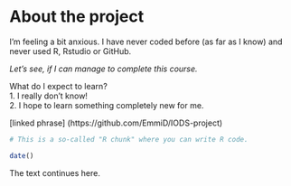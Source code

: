 
# About the project

I'm feeling a bit anxious. I have never coded before (as far as I know) and never used R, Rstudio or GitHub. 

*Let's see, if I can manage to complete this course.*

What do I expect to learn?  
1. I really don't know!  
2. I hope to learn something completely new for me.

[linked phrase] (https://github.com/EmmiD/IODS-project)

```r
# This is a so-called "R chunk" where you can write R code.

date()

```
The text continues here.


